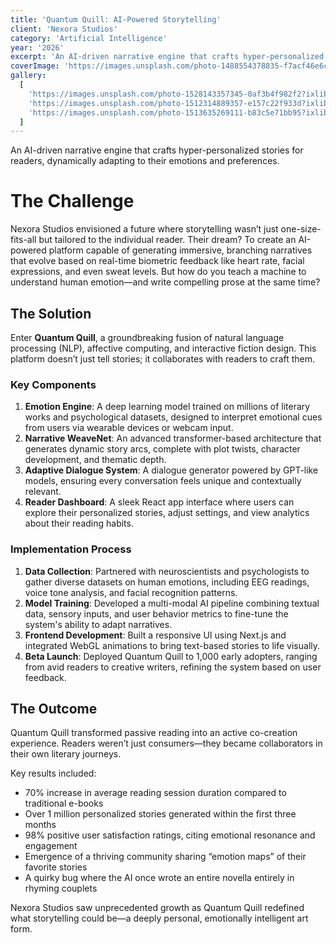 ```yaml
---
title: 'Quantum Quill: AI-Powered Storytelling'
client: 'Nexora Studios'
category: 'Artificial Intelligence'
year: '2026'
excerpt: 'An AI-driven narrative engine that crafts hyper-personalized stories for readers, dynamically adapting to their emotions and preferences.'
coverImage: 'https://images.unsplash.com/photo-1488554378835-f7acf46e6c98?q=80&w=1471&auto=format&fit=crop&ixlib=rb-4.0.3&ixid=M3wxMjA3fDB8MHxwaG90by1wYWdlfHx8fGVufDB8fHx8fA%3D%3D'
gallery:
  [
    'https://images.unsplash.com/photo-1528143357345-0af3b4f982f2?ixlib=rb-4.0.3&auto=format&fit=crop&w=1000&q=80',
    'https://images.unsplash.com/photo-1512314889357-e157c22f933d?ixlib=rb-4.0.3&auto=format&fit=crop&w=1000&q=80',
    'https://images.unsplash.com/photo-1513635269111-b83c5e71bb95?ixlib=rb-4.0.3&auto=format&fit=crop&w=1000&q=80',
  ]
---
```


An AI-driven narrative engine that crafts hyper-personalized stories for readers, dynamically adapting to their emotions and preferences.

# The Challenge

Nexora Studios envisioned a future where storytelling wasn’t just one-size-fits-all but tailored to the individual reader. Their dream? To create an AI-powered platform capable of generating immersive, branching narratives that evolve based on real-time biometric feedback like heart rate, facial expressions, and even sweat levels. But how do you teach a machine to understand human emotion—and write compelling prose at the same time?

## The Solution

Enter **Quantum Quill**, a groundbreaking fusion of natural language processing (NLP), affective computing, and interactive fiction design. This platform doesn’t just tell stories; it collaborates with readers to craft them.

### Key Components

1. **Emotion Engine**: A deep learning model trained on millions of literary works and psychological datasets, designed to interpret emotional cues from users via wearable devices or webcam input.
2. **Narrative WeaveNet**: An advanced transformer-based architecture that generates dynamic story arcs, complete with plot twists, character development, and thematic depth.
3. **Adaptive Dialogue System**: A dialogue generator powered by GPT-like models, ensuring every conversation feels unique and contextually relevant.
4. **Reader Dashboard**: A sleek React app interface where users can explore their personalized stories, adjust settings, and view analytics about their reading habits.

### Implementation Process

1. **Data Collection**: Partnered with neuroscientists and psychologists to gather diverse datasets on human emotions, including EEG readings, voice tone analysis, and facial recognition patterns.
2. **Model Training**: Developed a multi-modal AI pipeline combining textual data, sensory inputs, and user behavior metrics to fine-tune the system's ability to adapt narratives.
3. **Frontend Development**: Built a responsive UI using Next.js and integrated WebGL animations to bring text-based stories to life visually.
4. **Beta Launch**: Deployed Quantum Quill to 1,000 early adopters, ranging from avid readers to creative writers, refining the system based on user feedback.

## The Outcome

Quantum Quill transformed passive reading into an active co-creation experience. Readers weren’t just consumers—they became collaborators in their own literary journeys.

Key results included:

- 70% increase in average reading session duration compared to traditional e-books
- Over 1 million personalized stories generated within the first three months
- 98% positive user satisfaction ratings, citing emotional resonance and engagement
- Emergence of a thriving community sharing “emotion maps” of their favorite stories
- A quirky bug where the AI once wrote an entire novella entirely in rhyming couplets

Nexora Studios saw unprecedented growth as Quantum Quill redefined what storytelling could be—a deeply personal, emotionally intelligent art form.
